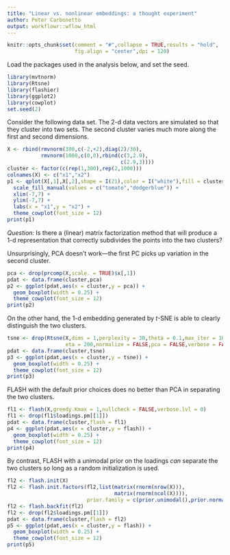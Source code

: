 ```yaml
---
title: "Linear vs. nonlinear embeddings: a thought experiment"
author: Peter Carbonetto
output: workflowr::wflow_html
---
```


```r
knitr::opts_chunk$set(comment = "#",collapse = TRUE,results = "hold",
                      fig.align = "center",dpi = 120)
```

Load the packages used in the analysis below, and set the seed.

```r
library(mvtnorm)
library(Rtsne)
library(flashier)
library(ggplot2)
library(cowplot)
set.seed(2)
```

Consider the following data set. The 2-d data vectors are simulated so
that they cluster into two sets. The second cluster varies much more
along the first and second dimensions.

```r
X <- rbind(rmvnorm(300,c(-2,+2),diag(2)/30),
           rmvnorm(1000,c(0,0),rbind(c(3,2.9),
                                     c(2.9,3))))
cluster <- factor(c(rep(1,300),rep(2,1000)))
colnames(X) <- c("x1","x2")
p1 <- qplot(X[,1],X[,2],shape = I(21),color = I("white"),fill = cluster) +
  scale_fill_manual(values = c("tomato","dodgerblue")) +
  xlim(-7,7) +
  ylim(-7,7) +
  labs(x = "x1",y = "x2") +
  theme_cowplot(font_size = 12)
print(p1)
```

*Question:* Is there a (linear) matrix factorization method that
will produce a 1-d representation that correctly subdivides the points
into the two clusters?

Unsurprisingly, PCA doesn't work---the first PC picks up variation in
the second cluster.

```r
pca <- drop(prcomp(X,scale. = TRUE)$x[,1])
pdat <- data.frame(cluster,pca)
p2 <- ggplot(pdat,aes(x = cluster,y = pca)) +
  geom_boxplot(width = 0.25) +
  theme_cowplot(font_size = 12)
print(p2)
```

On the other hand, the 1-d embedding generated by *t*-SNE is able to
clearly distinguish the two clusters.

```r
tsne <- drop(Rtsne(X,dims = 1,perplexity = 30,theta = 0.1,max_iter = 1000,
                   eta = 200,normalize = FALSE,pca = FALSE,verbose = FALSE)$Y)
pdat <- data.frame(cluster,tsne)
p3 <- ggplot(pdat,aes(x = cluster,y = tsne)) +
  geom_boxplot(width = 0.25) +
  theme_cowplot(font_size = 12)
print(p3)
```

FLASH with the default prior choices does no better than PCA in
separating the two clusters.

```r
fl1 <- flash(X,greedy.Kmax = 1,nullcheck = FALSE,verbose.lvl = 0)
fl1 <- drop(fl1$loadings.pm[[1]])
pdat <- data.frame(cluster,flash = fl1)
p4 <- ggplot(pdat,aes(x = cluster,y = flash)) +
  geom_boxplot(width = 0.25) +
  theme_cowplot(font_size = 12)
print(p4)
```

By contrast, FLASH with a unimodal prior on the loadings *can*
separate the two clusters so long as a random initialization is used.

```r
fl2 <- flash.init(X)
fl2 <- flash.init.factors(fl2,list(matrix(rnorm(nrow(X))),
                                   matrix(rnorm(ncol(X)))),
                          prior.family = c(prior.unimodal(),prior.normal()))
fl2 <- flash.backfit(fl2)
fl2 <- drop(fl2$loadings.pm[[1]])
pdat <- data.frame(cluster,flash = fl2)
p5 <- ggplot(pdat,aes(x = cluster,y = flash)) +
  geom_boxplot(width = 0.25) +
  theme_cowplot(font_size = 12)
print(p5)
```
